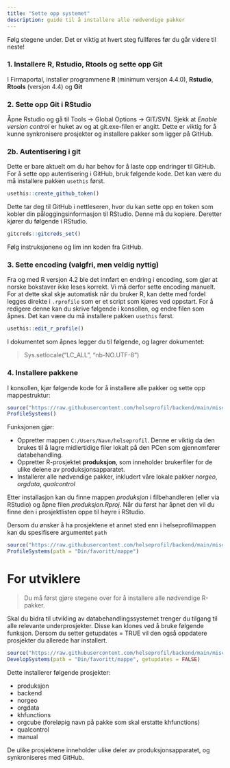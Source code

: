 ```yaml
---
title: "Sette opp systemet"
description: guide til å installere alle nødvendige pakker
---
```


Følg stegene under. Det er viktig at hvert steg fullføres før du går videre til neste!

### 1. Installere R, Rstudio, Rtools og sette opp Git

I Firmaportal, installer programmene **R** (minimum versjon 4.4.0), **Rstudio**, **Rtools** (versjon 4.4) og **Git**

### 2. Sette opp Git i RStudio

Åpne Rstudio og gå til Tools -\> Global Options -\> GIT/SVN. Sjekk at *Enable version control* er huket av og at git.exe-filen er angitt. Dette er viktig for å kunne synkronisere prosjekter og installere pakker som ligger på GitHub.

### 2b. Autentisering i git

Dette er bare aktuelt om du har behov for å laste opp endringer til GitHub. For å sette opp autentisering i GitHub, bruk følgende kode. Det kan være du må installere pakken `usethis` først.

``` r
usethis::create_github_token()
```

Dette tar deg til GitHub i nettleseren, hvor du kan sette opp en token som kobler din påloggingsinformasjon til RStudio. Denne må du kopiere. Deretter kjører du følgende i RStudio.

``` r
gitcreds::gitcreds_set()
```

Følg instruksjonene og lim inn koden fra GitHub.

### 3. Sette encoding (valgfri, men veldig nyttig)

Fra og med R versjon 4.2 ble det innført en endring i encoding, som gjør at norske bokstaver ikke leses korrekt. Vi må derfor sette encoding manuelt. For at dette skal skje automatisk når du bruker R, kan dette med fordel legges direkte i `.rprofile` som er et script som kjøres ved oppstart. For å redigere denne kan du skrive følgende i konsollen, og endre filen som åpnes. Det kan være du må installere pakken `usethis` først.

``` r
usethis::edit_r_profile()
```

I dokumentet som åpnes legger du til følgende, og lagrer dokumentet:

> Sys.setlocale("LC_ALL", "nb-NO.UTF-8")

### 4. Installere pakkene

I konsollen, kjør følgende kode for å installere alle pakker og sette opp mappestruktur:

``` r
source("https://raw.githubusercontent.com/helseprofil/backend/main/misc/R/install.R")
ProfileSystems()
```

Funksjonen gjør:

-   Oppretter mappen `C:/Users/Navn/helseprofil`. Denne er viktig da den brukes til å lagre midlertidige filer lokalt på den PCen som gjennomfører databehandling.
-   Oppretter R-prosjektet **produksjon**, som inneholder brukerfiler for de ulike delene av produksjonsapparatet.
-   Installerer alle nødvendige pakker, inkludert våre lokale pakker *norgeo*, *orgdata*, *qualcontrol*

Etter installasjon kan du finne mappen *produksjon* i filbehandleren (eller via RStudio) og åpne filen *produksjon.Rproj*. Når du først har åpnet den vil du finne den i prosjektlisten oppe til høyre i RStudio.

Dersom du ønsker å ha prosjektene et annet sted enn i helseprofilmappen kan du spesifisere argumentet `path`

``` r
source("https://raw.githubusercontent.com/helseprofil/backend/main/misc/R/install.R")
ProfileSystems(path = "Din/favoritt/mappe")
```

# For utviklere

> Du må først gjøre stegene over for å installere alle nødvendige R-pakker.

Skal du bidra til utvikling av databehandlingssystemet trenger du tilgang til alle relevante underprosjekter. Disse kan klones ved å bruke følgende funksjon. Dersom du setter getupdates = TRUE vil den også oppdatere prosjekter du allerede har installert.

``` r
source("https://raw.githubusercontent.com/helseprofil/backend/main/misc/R/install.R")
DevelopSystems(path = "Din/favoritt/mappe", getupdates = FALSE)
```

Dette installerer følgende prosjekter:

-   produksjon
-   backend
-   norgeo
-   orgdata
-   khfunctions
-   orgcube (foreløpig navn på pakke som skal erstatte khfunctions)
-   qualcontrol
-   manual

De ulike prosjektene inneholder ulike deler av produksjonsapparatet, og synkroniseres med GitHub.
